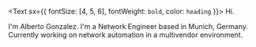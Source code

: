 <Text sx={{ fontSize: [4, 5, 6], fontWeight: `bold`, color: `heading` }}>
  Hi.
</Text>

I'm Alberto Gonzalez. I'm a Network Engineer based in Munich, Germany. Currently working on network automation in a multivendor environment.